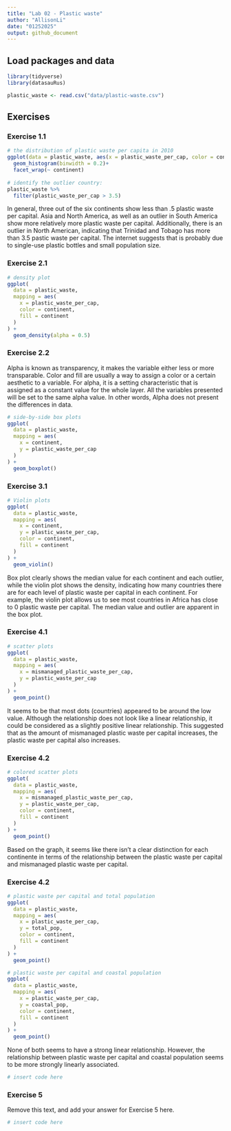 ```yaml
---
title: "Lab 02 - Plastic waste"
author: "AllisonLi"
date: "01252025"
output: github_document
---
```


## Load packages and data

```r
library(tidyverse)
library(datasauRus) 
```

```r
plastic_waste <- read.csv("data/plastic-waste.csv")
```

## Exercises

### Exercise 1.1

```r
# the distribution of plastic waste per capita in 2010
ggplot(data = plastic_waste, aes(x = plastic_waste_per_cap, color = continent, fill = continent)) +
  geom_histogram(binwidth = 0.2)+
  facet_wrap(~ continent)
 
# identify the outlier country: 
plastic_waste %>%
  filter(plastic_waste_per_cap > 3.5)
```

In general, three out of the six continents show less than .5 plastic waste per capital. Asia and North America, as well as an outlier in South America show more relatively more plastic waste per capital. Additionally, there is an outlier in North American, indicating that Trinidad and Tobago has more than 3.5 pastic waste per capital. The internet suggests that is probably due to single-use plastic bottles and small population size. 

### Exercise 2.1
```r
# density plot
ggplot(
  data = plastic_waste,
  mapping = aes(
    x = plastic_waste_per_cap,
    color = continent,
    fill = continent
  )
) +
  geom_density(alpha = 0.5)
```

### Exercise 2.2
Alpha is known as transparency, it makes the variable either less or more transparable. Color and fill are usually a way to assign a color or a certain aesthetic to a variable. For alpha, it is a setting characteristic that is assigned as a constant value for the whole layer. All the variables presented will be set to the same alpha value. In other words, Alpha does not present the differences in data. 

```r
# side-by-side box plots
ggplot(
  data = plastic_waste,
  mapping = aes(
    x = continent,
    y = plastic_waste_per_cap
  )
) +
  geom_boxplot()
```

### Exercise 3.1

```r
# Violin plots
ggplot(
  data = plastic_waste,
  mapping = aes(
    x = continent,
    y = plastic_waste_per_cap,
    color = continent,
    fill = continent
  )
) +
  geom_violin()
```

Box plot clearly shows the median value for each continent and each outlier, while the violin plot shows the density, indicating how many countries there are for each level of plastic waste per capital in each continent. For example, the violin plot allows us to see most countries in Africa has close to 0 plastic waste per capital. The median value and outlier are apparent in the box plot. 

### Exercise 4.1

```r
# scatter plots
ggplot(
  data = plastic_waste,
  mapping = aes(
    x = mismanaged_plastic_waste_per_cap,
    y = plastic_waste_per_cap
  )
) +
  geom_point()
```

It seems to be that most dots (countries) appeared to be around the low value. Although the relationship does not look like a linear relationship, it could be considered as a slightly positive linear relationship. This suggested that as the amount of mismanaged plastic waste per capital increases, the plastic waste per capital also increases. 

### Exercise 4.2

```r
# colored scatter plots
ggplot(
  data = plastic_waste,
  mapping = aes(
    x = mismanaged_plastic_waste_per_cap,
    y = plastic_waste_per_cap,
    color = continent,
    fill = continent
  )
) +
  geom_point()
```

Based on the graph, it seems like there isn't a clear distinction for each continente in terms of the relationship between the plastic waste per capital and mismanaged plastic waste per capital. 

### Exercise 4.2

```r
# plastic waste per capital and total population
ggplot(
  data = plastic_waste,
  mapping = aes(
    x = plastic_waste_per_cap,
    y = total_pop,
    color = continent,
    fill = continent
  )
) +
  geom_point()

# plastic waste per capital and coastal population
ggplot(
  data = plastic_waste,
  mapping = aes(
    x = plastic_waste_per_cap,
    y = coastal_pop,
    color = continent,
    fill = continent
  )
) +
  geom_point()
```

None of both seems to have a strong linear relationship. However, the relationship between plastic waste per capital and coastal population seems to be more strongly linearly associated. 

```r
# insert code here
```

### Exercise 5

Remove this text, and add your answer for Exercise 5 here.

```r
# insert code here
```


